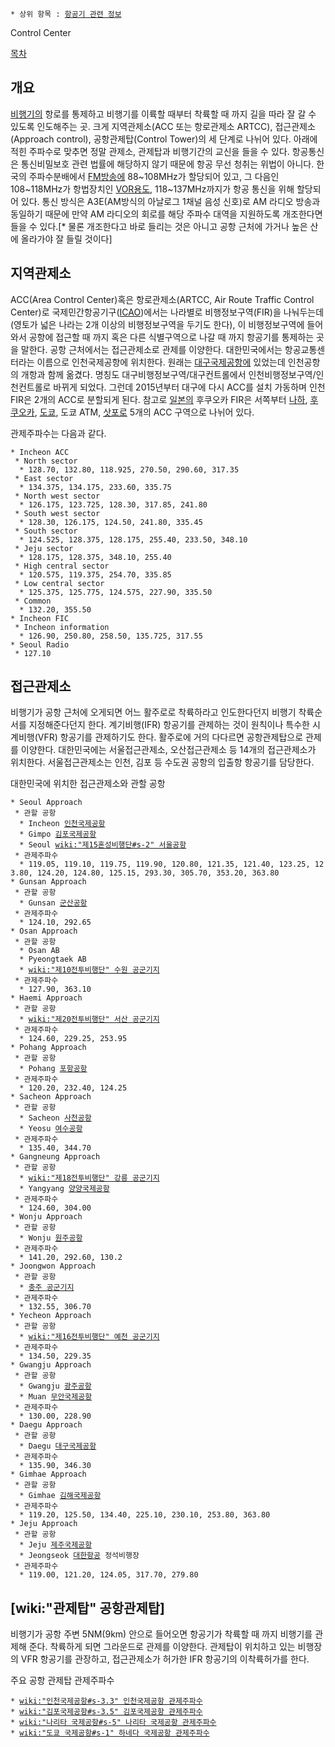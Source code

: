  * 상위 항목 : [[항공기 관련 정보]]

Control Center

[[목차]]
== 개요 ==
[[비행기]]의 항로를 통제하고 비행기를 이륙할 때부터 착륙할 때 까지 길을 따라 잘 갈 수 있도록 인도해주는 곳. 크게 지역관제소(ACC 또는 항로관제소 ARTCC), 접근관제소(Approach control), 공항관제탑(Control Tower)의 세 단계로 나뉘어 있다.
아래에 적힌 주파수로 맞추면 정말 관제소, 관제탑과 비행기간의 교신을 들을 수 있다. 항공통신은 통신비밀보호 관련 법률에 해당하지 않기 때문에 항공 무선 청취는 위법이 아니다. 한국의 주파수분배에서 [[FM방송]]에 88~108MHz가 할당되어 있고, 그 다음인 108~118MHz가 항법장치인 [[VOR]]용도, 118~137MHz까지가 항공 통신을 위해 할당되어 있다. 통신 방식은 A3E(AM방식의 아날로그 1채널 음성 신호)로 AM 라디오 방송과 동일하기 때문에 만약 AM 라디오의 회로를 해당 주파수 대역을 지원하도록 개조한다면 들을 수 있다.[* 물론 개조한다고 바로 들리는 것은 아니고 공항 근처에 가거나 높은 산에 올라가야 잘 들릴 것이다]

== 지역관제소 ==
ACC(Area Control Center)혹은 항로관제소(ARTCC, Air Route Traffic Control Center)로 국제민간항공기구([[ICAO]])에서는 나라별로 비행정보구역(FIR)을 나눠두는데(영토가 넓은 나라는 2개 이상의 비행정보구역을 두기도 한다), 이 비행정보구역에 들어와서 공항에 접근할 때 까지 혹은 다른 식별구역으로 나갈 때 까지 항공기를 통제하는 곳을 말한다. 공항 근처에서는 접근관제소로 관제를 이양한다.
대한민국에서는 항공교통센터라는 이름으로 인천국제공항에 위치한다. 원래는 [[대구국제공항]]에 있었는데 인천공항의 개항과 함께 옮겼다. 명칭도 대구비행정보구역/대구컨트롤에서 인천비행정보구역/인천컨트롤로 바뀌게 되었다. 그런데 2015년부터 대구에 다시 ACC를 설치 가동하며 인천 FIR은 2개의 ACC로 분할되게 된다. 참고로 [[일본]]의 후쿠오카 FIR은 서쪽부터 [[나하]], [[후쿠오카]], [[도쿄]], 도쿄 ATM, [[삿포로]] 5개의 ACC 구역으로 나뉘어 있다.

관제주파수는 다음과 같다.
 * Incheon ACC
  * North sector
   * 128.70, 132.80, 118.925, 270.50, 290.60, 317.35
  * East sector
   * 134.375, 134.175, 233.60, 335.75
  * North west sector
   * 126.175, 123.725, 128.30, 317.85, 241.80
  * South west sector
   * 128.30, 126.175, 124.50, 241.80, 335.45
  * South sector
   * 124.525, 128.375, 128.175, 255.40, 233.50, 348.10
  * Jeju sector
   * 128.175, 128.375, 348.10, 255.40
  * High central sector
   * 120.575, 119.375, 254.70, 335.85
  * Low central sector
   * 125.375, 125.775, 124.575, 227.90, 335.50
  * Common
   * 132.20, 355.50
 * Incheon FIC
  * Incheon information
   * 126.90, 250.80, 258.50, 135.725, 317.55
 * Seoul Radio
  * 127.10

== 접근관제소 ==
비행기가 공항 근처에 오게되면 어느 활주로로 착륙하라고 인도한다던지 비행기 착륙순서를 지정해준다던지 한다. 계기비행(IFR) 항공기를 관제하는 것이 원칙이나 특수한 시계비행(VFR) 항공기를 관제하기도 한다. 활주로에 거의 다다르면 공항관제탑으로 관제를 이양한다. 
대한민국에는 서울접근관제소, 오산접근관제소 등 14개의 접근관제소가 위치한다. 서울접근관제소는 인천, 김포 등 수도권 공항의 입출항 항공기를 담당한다.

대한민국에 위치한 접근관제소와 관할 공항
 * Seoul Approach
  * 관할 공항
   * Incheon [[인천국제공항]]
   * Gimpo [[김포국제공항]]
   * Seoul [[wiki:"제15혼성비행단#s-2" 서울공항]]
  * 관제주파수
   * 119.05, 119.10, 119.75, 119.90, 120.80, 121.35, 121.40, 123.25, 123.80, 124.20, 124.80, 125.15, 293.30, 305.70, 353.20, 363.80
 * Gunsan Approach
  * 관할 공항
   * Gunsan [[군산공항]]
  * 관제주파수
   * 124.10, 292.65
 * Osan Approach
  * 관할 공항
   * Osan AB
   * Pyeongtaek AB
   * [[wiki:"제10전투비행단" 수원 공군기지]]
  * 관제주파수
   * 127.90, 363.10
 * Haemi Approach
  * 관할 공항
   * [[wiki:"제20전투비행단" 서산 공군기지]]
  * 관제주파수
   * 124.60, 229.25, 253.95
 * Pohang Approach
  * 관할 공항
   * Pohang [[포항공항]]
  * 관제주파수
   * 120.20, 232.40, 124.25
 * Sacheon Approach
  * 관할 공항
   * Sacheon [[사천공항]]
   * Yeosu [[여수공항]]
  * 관제주파수
   * 135.40, 344.70
 * Gangneung Approach
  * 관할 공항
   * [[wiki:"제18전투비행단" 강릉 공군기지]]
   * Yangyang [[양양국제공항]]
  * 관제주파수
   * 124.60, 304.00
 * Wonju Approach
  * 관할 공항
   * Wonju [[원주공항]]
  * 관제주파수
   * 141.20, 292.60, 130.2
 * Joongwon Approach
  * 관할 공항
   * [[제19전투비행단|충주 공군기지]]
  * 관제주파수
   * 132.55, 306.70
 * Yecheon Approach
  * 관할 공항
   * [[wiki:"제16전투비행단" 예천 공군기지]]
  * 관제주파수
   * 134.50, 229.35
 * Gwangju Approach
  * 관할 공항
   * Gwangju [[광주공항]]
   * Muan [[무안국제공항]]
  * 관제주파수
   * 130.00, 228.90
 * Daegu Approach
  * 관할 공항
   * Daegu [[대구국제공항]]
  * 관제주파수
   * 135.90, 346.30
 * Gimhae Approach
  * 관할 공항
   * Gimhae [[김해국제공항]]
  * 관제주파수
   * 119.20, 125.50, 134.40, 225.10, 230.10, 253.80, 363.80
 * Jeju Approach
  * 관할 공항
   * Jeju [[제주국제공항]]
   * Jeongseok [[대한항공]] 정석비행장
  * 관제주파수
   * 119.00, 121.20, 124.05, 317.70, 279.80

== [wiki:"관제탑" 공항관제탑] ==
비행기가 공항 주변 5NM(9km) 안으로 들어오면 항공기가 착륙할 때 까지 비행기를 관제해 준다. 착륙하게 되면 그라운드로 관제를 이양한다.
관제탑이 위치하고 있는 비행장의 VFR 항공기를 관장하고, 접근관제소가 허가한 IFR 항공기의 이착륙허가를 한다.

주요 공항 관제탑 관제주파수
 * [[wiki:"인천국제공항#s-3.3" 인천국제공항 관제주파수]]
 * [[wiki:"김포국제공항#s-3.5" 김포국제공항 관제주파수]]
 * [[wiki:"나리타 국제공항#s-5" 나리타 국제공항 관제주파수]]
 * [[wiki:"도쿄 국제공항#s-1" 하네다 국제공항 관제주파수]]

